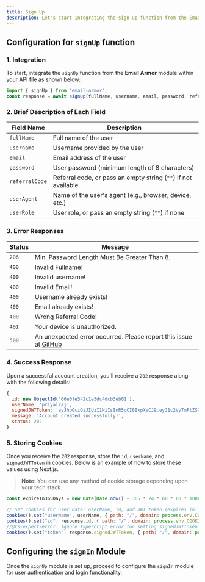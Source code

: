 ```yaml
---
title: Sign Up
description: Let's start integrating the sign-up function from the Email Armor module into your project to provide secure and efficient user onboarding.
---
```


## Configuration for `signUp` function

### 1. Integration

To start, integrate the `signUp` function from the **Email Armor** module within your API file as shown below:

```js
import { signUp } from 'email-armor';
const response = await signUp(fullName, username, email, password, referralCode, userAgent, userRole);
```

### 2. Brief Description of Each Field

| Field Name    | Description                                                             |
|---------------|-------------------------------------------------------------------------|
| `fullName`    | Full name of the user                                                   |
| `username`    | Username provided by the user                                           |
| `email`       | Email address of the user                                               |
| `password`    | User password (minimum length of 8 characters)                          |
| `referralCode`| Referral code, or pass an empty string (`""`) if not available          |
| `userAgent`   | Name of the user's agent (e.g., browser, device, etc.)                  |
| `userRole`    | User role, or pass an empty string (`""`) if none                       |

### 3. Error Responses

| Status | Message                                                                                                       |
|--------|---------------------------------------------------------------------------------------------------------------|
| `206`  | Min. Password Length Must Be Greater Than 8.                                                                  |
| `400`  | Invalid Fullname!                                                                                             |
| `400`  | Invalid username!                                                                                             |
| `400`  | Invalid Email!                                                                                                |
| `400`  | Username already exists!                                                                                      |
| `400`  | Email already exists!                                                                                         |
| `400`  | Wrong Referral Code!                                                                                          |
| `401`  | Your device is unauthorized.                                                                                  |
| `500`  | An unexpected error occurred. Please report this issue at [GitHub](https://github.com/Capta1nRaj/email-armor) |


### 4. Success Response

Upon a successful account creation, you'll receive a `202` response along with the following details:

```js
{
  id: new ObjectId('66e0fe542c1e3dc4dcb3eb01'),
  userName: 'priyalraj',
  signedJWTToken: 'eyJhbGciOiJIUzI1NiIsInR5cCI6IkpXVCJ9.eyJ1c2VyTmFtZSI6InByaXlhbHJhajk5IiwidXNlckFnZW50IjoiJDJiJDEwJExSbVFpMm11Y1RUcjlGYy9YNUpRU09sYWFNWC91eXRucEtmR2Nid0FiOFFZR3hGd3hFZEFLIiwiaWF0IjoxNzI2MDIxMjA0LCJleHAiOjE3NTc1NTcyMDR9.w-trwD9Sim4Wuqad9S8ufwGFR46fmhrlcH8gRo6tn-E',
  message: 'Account created successfully!',
  status: 202
}
```

### 5. Storing Cookies

Once you receive the `202` response, store the `id`, `userName`, and `signedJWTToken` in cookies. Below is an example of how to store these values using Next.js.

> **Note:** You can use any method of cookie storage depending upon your tech stack.

```js
const expireIn365Days = new Date(Date.now() + 365 * 24 * 60 * 60 * 1000);

// Set cookies for user data: userName, id, and JWT token (expires in 365 days)
cookies().set("userName", userName, { path: "/", domain: process.env.COOKIE_DOMAIN || "localhost", expires: expireIn365Days });
cookies().set("id", response.id, { path: "/", domain: process.env.COOKIE_DOMAIN || "localhost", expires: expireIn365Days });
//@ts-expect-error: Ignore TypeScript error for setting signedJWTToken cookie
cookies().set("token", response.signedJWTToken, { path: "/", domain: process.env.COOKIE_DOMAIN || "localhost", expires: expireIn365Days });
```

## Configuring the `signIn` Module

Once the `signUp` module is set up, proceed to configure the `signIn` module for user authentication and login functionality.